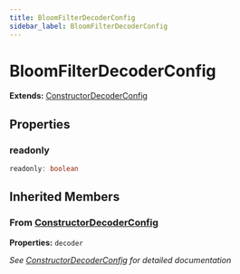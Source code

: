 ```yaml
---
title: BloomFilterDecoderConfig
sidebar_label: BloomFilterDecoderConfig
---
```


# BloomFilterDecoderConfig

**Extends:** [ConstructorDecoderConfig](/api/interfaces/constructordecoderconfig)

## Properties

### readonly

```typescript
readonly: boolean
```

## Inherited Members

### From [ConstructorDecoderConfig](/api/interfaces/constructordecoderconfig)

**Properties:** `decoder`

*See [ConstructorDecoderConfig](/api/interfaces/constructordecoderconfig) for detailed documentation*

